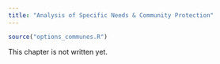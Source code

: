 ```yaml
---
title: "Analysis of Specific Needs & Community Protection"
---
```


```r
source("options_communes.R")
```

<div class="important">
This chapter is not written yet.
</div>